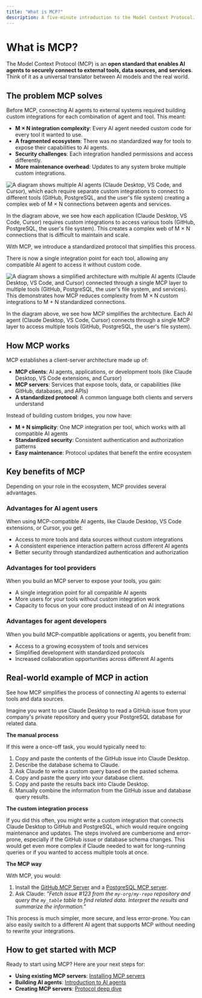 ```yaml
---
title: "What is MCP?"
description: A five-minute introduction to the Model Context Protocol.
---
```



<GramCallout />

# What is MCP?

The Model Context Protocol (MCP) is an **open standard that enables AI agents to securely connect to external tools, data sources, and services**. Think of it as a universal translator between AI models and the real world.

## The problem MCP solves

Before MCP, connecting AI agents to external systems required building custom integrations for each combination of agent and tool. This meant:

- **M × N integration complexity**: Every AI agent needed custom code for every tool it wanted to use.
- **A fragmented ecosystem**: There was no standardized way for tools to expose their capabilities to AI agents.
- **Security challenges**: Each integration handled permissions and access differently.
- **More maintenance overhead**: Updates to any system broke multiple custom integrations.

![A diagram shows multiple AI agents (Claude Desktop, VS Code, and Cursor), which each require separate custom integrations to connect to different tools (GitHub, PostgreSQL, and the user's file system) creating a complex web of M × N connections between agents and services.](../assets/what-is-mcp/before-mcp.svg?url)

In the diagram above, we see how each application (Claude Desktop, VS Code, Cursor) requires custom integrations to access various tools (GitHub, PostgreSQL, the user's file system). This creates a complex web of M × N connections that is difficult to maintain and scale.

With MCP, we introduce a standardized protocol that simplifies this process.

There is now a single integration point for each tool, allowing any compatible AI agent to access it without custom code.

![A diagram shows a simplified architecture with multiple AI agents (Claude Desktop, VS Code, and Cursor) connected through a single MCP layer to multiple tools (GitHub, PostgreSQL, the user's file system, and services). This demonstrates how MCP reduces complexity from M × N custom integrations to M + N standardized connections.](../assets/what-is-mcp/with-mcp.svg?url)

In the diagram above, we see how MCP simplifies the architecture. Each AI agent (Claude Desktop, VS Code, Cursor) connects through a single MCP layer to access multiple tools (GitHub, PostgreSQL, the user's file system).

## How MCP works

MCP establishes a client-server architecture made up of:

- **MCP clients**: AI agents, applications, or development tools (like Claude Desktop, VS Code extensions, and Cursor)
- **MCP servers**: Services that expose tools, data, or capabilities (like GitHub, databases, and APIs)
- **A standardized protocol**: A common language both clients and servers understand

Instead of building custom bridges, you now have:

- **M + N simplicity**: One MCP integration per tool, which works with all compatible AI agents
- **Standardized security**: Consistent authentication and authorization patterns
- **Easy maintenance**: Protocol updates that benefit the entire ecosystem

## Key benefits of MCP

Depending on your role in the ecosystem, MCP provides several advantages.

### Advantages for AI agent users

When using MCP-compatible AI agents, like Claude Desktop, VS Code extensions, or Cursor, you get:

- Access to more tools and data sources without custom integrations
- A consistent experience interaction pattern across different AI agents
- Better security through standardized authentication and authorization

### Advantages for tool providers

When you build an MCP server to expose your tools, you gain:

- A single integration point for all compatible AI agents
- More users for your tools without custom integration work
- Capacity to focus on your core product instead of on AI integrations

### Advantages for agent developers

When you build MCP-compatible applications or agents, you benefit from:

- Access to a growing ecosystem of tools and services
- Simplified development with standardized protocols
- Increased collaboration opportunities across different AI agents

## Real-world example of MCP in action

See how MCP simplifies the process of connecting AI agents to external tools and data sources.

Imagine you want to use Claude Desktop to read a GitHub issue from your company's private repository and query your PostgreSQL database for related data.

**The manual process**

If this were a once-off task, you would typically need to:

1. Copy and paste the contents of the GitHub issue into Claude Desktop.
2. Describe the database schema to Claude.
3. Ask Claude to write a custom query based on the pasted schema.
4. Copy and paste the query into your database client.
5. Copy and paste the results back into Claude Desktop.
6. Manually combine the information from the GitHub issue and database query results.

**The custom integration process**

If you did this often, you might write a custom integration that connects Claude Desktop to GitHub and PostgreSQL, which would require ongoing maintenance and updates. The steps involved are cumbersome and error-prone, especially if the GitHub issue or database schema changes. This would get even more complex if Claude needed to wait for long-running queries or if you wanted to access multiple tools at once.

**The MCP way**

With MCP, you would:

1. Install the [GitHub MCP Server](https://github.com/github/github-mcp-server) and a [PostgreSQL MCP server](https://www.npmjs.com/package/@modelcontextprotocol/server-postgres).
2. Ask Claude: _"Fetch issue #123 from the `my-org/my-repo` repository and query the `my_table` table to find related data. Interpret the results and summarize the information."_

This process is much simpler, more secure, and less error-prone. You can also easily switch to a different AI agent that supports MCP without needing to rewrite your integrations.

## How to get started with MCP

Ready to start using MCP? Here are your next steps for:

- **Using existing MCP servers**: [Installing MCP servers](/mcp/using-mcp/installing-mcp-servers)
- **Building AI agents**: [Introduction to AI agents](/mcp/ai-agents/introduction)
- **Creating MCP servers**: [Protocol deep dive](/mcp/building-servers/protocol-deep-dive)
